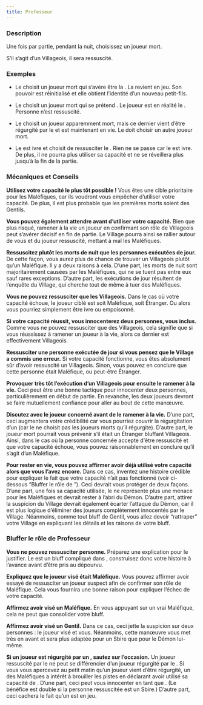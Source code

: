 ```yaml
---
title: Professeur
---
```



<Role PROFESSEUR header />

### Description

Une fois par partie, pendant la nuit, choisissez un joueur mort.

S’il s’agit d’un Villageois, il sera ressuscité.

### Exemples

- Le <Role PROFESSEUR /> choisit un joueur mort qui s’avère être la <Role MAMIE />. La <Role MAMIE /> revient en jeu. Son pouvoir est réinitialisé et elle obtient l’identité d’un nouveau petit-fils.

- Le <Role PROFESSEUR /> choisit un joueur mort qui se prétend <Role HERBORISTE />. Le joueur est en réalité le <Role LUNATIQUE />. Personne n’est ressuscité.

- Le <Role PROFESSEUR /> choisit un joueur apparemment mort, mais ce dernier vient d’être régurgité par le <Role SHABALOTH /> et est maintenant en vie. Le <Role PROFESSEUR /> doit choisir un autre joueur mort.

- Le <Role PROFESSEUR /> est ivre et choisit de ressusciter le <Role FOU />. Rien ne se passe car le <Role PROFESSEUR /> est ivre. De plus, il ne pourra plus utiliser sa capacité et ne se réveillera plus jusqu’à la fin de la partie.

### Mécaniques et Conseils

**Utilisez votre capacité le plus tôt possible !** Vous êtes une cible prioritaire pour les Maléfiques, car ils voudront vous empêcher d’utiliser votre capacité. De plus, il est plus probable que les premières morts soient des Gentils.

**Vous pouvez également attendre avant d’utiliser votre capacité.** Bien que plus risqué, ramener à la vie un joueur en confirmant son rôle de Villageois peut s’avérer décisif en fin de partie. Le Village pourra ainsi se rallier autour de vous et du joueur ressuscité, mettant à mal les Maléfiques.

**Ressuscitez plutôt les morts de nuit que les personnes exécutées de jour.** De cette façon, vous aurez plus de chance de trouver un Villageois plutôt qu’un Maléfique. Il y a deux raisons à cela. D’une part, les morts de nuit sont majoritairement causées par les Maléfiques, qui ne se tuent pas entre eux sauf rares exceptions. D’autre part, les exécutions de jour résultent de l’enquête du Village, qui cherche tout de même à tuer des Maléfiques.

**Vous ne pouvez ressusciter que les Villageois.** Dans le cas où votre capacité échoue, le joueur ciblé est soit Maléfique, soit Étranger. Ou alors vous pourriez simplement être ivre ou empoisonné.

**Si votre capacité réussit, vous innocenterez deux personnes, vous inclus.** Comme vous ne pouvez ressusciter que des Villageois, cela signifie que si vous réussissez à ramener un joueur à la vie, alors ce dernier est effectivement Villageois.

**Ressusciter une personne exécutée de jour si vous pensez que le Village a commis une erreur.** Si votre capacité fonctionne, vous êtes absolument sûr d’avoir ressuscité un Villageois. Sinon, vous pouvez en conclure que cette personne était Maléfique, ou peut-être Étranger.

**Provoquer très tôt l’exécution d’un Villageois pour ensuite le ramener à la vie.** Ceci peut être une bonne tactique pour innocenter deux personnes, particulièrement en début de partie. En revanche, les deux joueurs devront se faire mutuellement confiance pour aller au bout de cette manœuvre.

**Discutez avec le joueur concerné avant de le ramener à la vie.** D’une part, ceci augmentera votre crédibilité car vous pourriez couvrir la régurgitation d’un <Role SHABALOTH /> (car le <Role SHABALOTH /> ne choisit pas les joueurs morts qu’il régurgite). D’autre part, le joueur mort pourrait vous prévenir s’il était un Étranger bluffant Villageois. Ainsi, dans le cas où la personne concernée accepte d'être ressuscité et que votre capacité échoue, vous pouvez raisonnablement en conclure qu’il s’agit d’un Maléfique.

**Pour rester en vie, vous pouvez affirmer avoir déjà utilisé votre capacité alors que vous l’avez encore.** Dans ce cas, inventez une histoire crédible pour expliquer le fait que votre capacité n’ait pas fonctionné (voir ci-dessous “Bluffer le rôle de <Role PROFESSEUR />”). Ceci devrait vous protéger de deux façons. D’une part, une fois sa capacité utilisée, le <Role PROFESSEUR /> ne représente plus une menace pour les Maléfiques et devrait rester à l’abri du Démon. D’autre part, attirer la suspicion du Village devrait également écarter l’attaque du Démon, car il est plus logique d’éliminer des joueurs complètement innocentés par le Village. Néanmoins, comme tout bluff de Gentil, vous allez devoir “rattraper” votre Village en expliquant les détails et les raisons de votre bluff.

### Bluffer le rôle de Professeur

**Vous ne pouvez ressusciter personne.** Préparez une explication pour le justifier. Le <Role PROFESSEUR /> est un bluff compliqué dans <Module BAD_MOON_RISING />, construisez donc votre histoire à l’avance avant d’être pris au dépourvu.

**Expliquez que le joueur visé était Maléfique.** Vous pouvez affirmer avoir essayé de ressusciter un joueur suspect afin de confirmer son rôle de Maléfique. Cela vous fournira une bonne raison pour expliquer l’échec de votre capacité.

**Affirmez avoir visé un Maléfique.** En vous appuyant sur un vrai Maléfique, cela ne peut que consolider votre bluff.

**Affirmez avoir visé un Gentil.** Dans ce cas, ceci jette la suspicion sur deux personnes : le joueur visé et vous. Néanmoins, cette manœuvre vous met très en avant et sera plus adaptée pour un Sbire que pour le Démon lui-même.

**Si un joueur est régurgité par un <Role SHABALOTH />, sautez sur l’occasion.** Un joueur ressuscité par le <Role PROFESSEUR /> ne peut se différencier d’un joueur régurgité par le <Role SHABALOTH />. Si vous vous apercevez au petit matin qu’un joueur vient d’être régurgité, un des Maléfiques a intérêt à brouiller les pistes en déclarant avoir utilisé sa capacité de <Role PROFESSEUR />. D’une part, ceci peut vous innocenter en tant que <Role PROFESSEUR />. (Le bénéfice est double si la personne ressuscitée est un Sbire.) D’autre part, ceci cachera le fait qu’un <Role SHABALOTH /> est en jeu.

